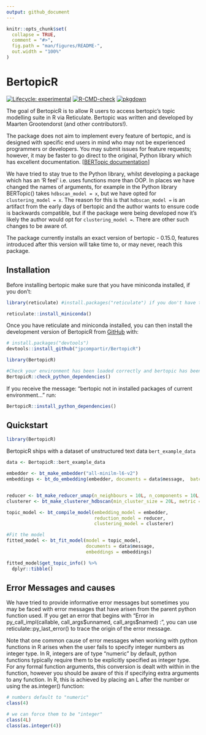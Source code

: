 ```yaml
---
output: github_document
---
```


<!-- README.md is generated from README.Rmd. Please edit that file -->

```r
knitr::opts_chunk$set(
  collapse = TRUE,
  comment = "#>",
  fig.path = "man/figures/README-",
  out.width = "100%"
)
```

# BertopicR

<!-- badges: start -->
[![Lifecycle: experimental](https://img.shields.io/badge/lifecycle-experimental-orange.svg)](https://lifecycle.r-lib.org/articles/stages.html#experimental)
[![R-CMD-check](https://github.com/jpcompartir/BertopicR/actions/workflows/R-CMD-check.yaml/badge.svg)](https://github.com/jpcompartir/BertopicR/actions/workflows/R-CMD-check.yaml)
[![pkgdown](https://github.com/jpcompartir/BertopicR/actions/workflows/pkgdown.yaml/badge.svg)](https://github.com/jpcompartir/BertopicR/actions/workflows/pkgdown.yaml)
<!-- badges: end -->

The goal of BertopicR is to allow R users to access bertopic's topic modelling suite in R via Reticulate.  Bertopic was written and developed by Maarten Grootendorst (and other contributors!). 

The package does not aim to implement every feature of bertopic, and is designed with specific end users in mind who may not be experienced programmers or developers. You may submit issues for feature requests; however, it may be faster to go direct to the original, Python library which has excellent documentation. [[BERTopic documentation](https://maartengr.github.io/BERTopic/index.html)]

We have tried to stay true to the Python library, whilst developing a package which has an 'R feel' i.e. uses functions more than OOP. In places we have changed the names of arguments, for example in the Python library BERTopic() takes `hdbscan_model = x`, but we have opted for `clustering_model = x`. The reason for this is that `hdbscan_model =` is an artifact from the early days of bertopic and the author wants to ensure code is backwards compatible, but if the package were being developed now it's likely the author would opt for `clustering_model =`. There are other such changes to be aware of.

The package currently installs an exact version of bertopic - 0.15.0, features introduced after this version will take time to, or may never, reach this package.

## Installation

Before installing bertopic make sure that you have miniconda installed, if you don't:
```r
library(reticulate) #install.packages("reticulate") if you don't have this already or aren't sure how to install.

reticulate::install_miniconda()
```


Once you have reticulate and miniconda installed, you can then install the development version of BertopicR from [GitHub](https://github.com/) with:

``` r
# install.packages("devtools")
devtools::install_github("jpcompartir/BertopicR")

library(BertopicR)

#Check your environment has been loaded correctly and bertopic has been installed:
BertopicR::check_python_dependencies()
```


If you receive the message:
"bertopic not in installed packages of current environment..."
run:
```r
BertopicR::install_python_dependencies()
```

## Quickstart

```r
library(BertopicR)
```

BertopicR ships with a dataset of unstructured text data `bert_example_data`
```r
data <- BertopicR::bert_example_data

embedder <- bt_make_embedder("all-minilm-l6-v2")
embeddings <- bt_do_embedding(embedder, documents = data$message,  batch_size = 16L)


reducer <- bt_make_reducer_umap(n_neighbours = 10L, n_components = 10L, metric = "cosine")
clusterer <- bt_make_clusterer_hdbscan(min_cluster_size = 20L, metric = "euclidean", cluster_selection_method = "eom", min_samples = 10L)

topic_model <- bt_compile_model(embedding_model = embedder,
                                reduction_model = reducer,
                                clustering_model = clusterer)

#Fit the model
fitted_model <- bt_fit_model(model = topic_model, 
                             documents = data$message, 
                             embeddings = embeddings)

fitted_model$get_topic_info() %>%
  dplyr::tibble()
```

## Error Messages and causes

We have tried to provide informative error messages but sometimes you may be faced with error 
messages that have arisen from the parent python function used. If you get an error that begins 
with "Error in py_call_impl(callable, call_args\$unnamed, call_args\$named) : ", you can use
reticulate::py_last_error() to trace the origin of the error message.

Note that one common cause of error messages when working with python functions in R arises when the
user fails to specify integer numbers as integer type. In R, integers are of type "numeric" by default, 
python functions typically require them to be explicitly specified as integer type. For any formal function
arguments, this conversion is dealt with within in the function, however you should be aware of this if specifying extra arguments to any function. In R, this is achieved by placing an L after the number or using the as.integer() function:

```r
# numbers default to "numeric"
class(4)

# we can force them to be "integer"
class(4L)
class(as.integer(4))
```
